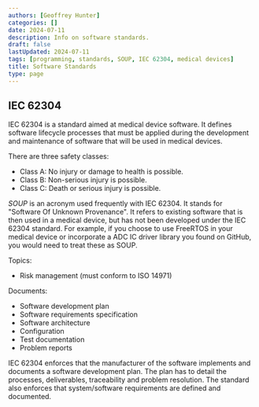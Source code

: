 ```yaml
---
authors: [Geoffrey Hunter]
categories: []
date: 2024-07-11
description: Info on software standards.
draft: false
lastUpdated: 2024-07-11
tags: [programming, standards, SOUP, IEC 62304, medical devices]
title: Software Standards
type: page
---
```



<WarningIsNotes />

## IEC 62304

IEC 62304 is a standard aimed at medical device software. It defines software lifecycle processes that must be applied during the development and maintenance of software that will be used in medical devices.

There are three safety classes:

* Class A: No injury or damage to health is possible.
* Class B: Non-serious injury is possible.
* Class C: Death or serious injury is possible.

_SOUP_ is an acronym used frequently with IEC 62304. It stands for "Software Of Unknown Provenance". It refers to existing software that is then used in a medical device, but has not been developed under the IEC 62304 standard. For example, if you choose to use FreeRTOS in your medical device or incorporate a ADC IC driver library you found on GitHub, you would need to treat these as SOUP.

Topics:

* Risk management (must conform to ISO 14971)

Documents:

* Software development plan
* Software requirements specification
* Software architecture
* Configuration
* Test documentation
* Problem reports

IEC 62304 enforces that the manufacturer of the software implements and documents a software development plan. The plan has to detail the processes, deliverables, traceability and problem resolution. The standard also enforces that system/software requirements are defined and documented.

